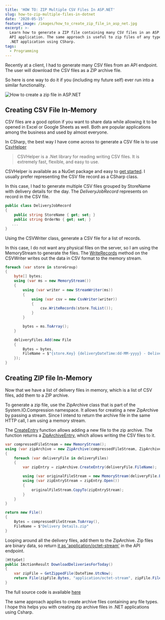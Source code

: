 ```yaml
---
title: 'HOW TO: ZIP Multiple CSV Files In ASP.NET'
slug: how-to-zip-multiple-files-in-dotnet
date: '2020-05-15'
feature_image: /images/how_to_create_zip_file_in_asp_net.jpg
excerpt: >-
  Learn how to generate a ZIP file containing many CSV files in an ASP.Net Web
  API application. The same approach is useful to zip files of any type in any
  .NET application using CSharp.
tags:
  - Programming
---
```

Recently at a client, I had to generate many CSV files from an API endpoint. The user will download the CSV files as a ZIP archive file.

So here is one way to do it if you (including my future self) ever run into a similar functionality.

![How to create a zip file in ASP.NET](/images/how_to_create_zip_file_in_asp_net.jpg)

## Creating CSV File In-Memory

CSV files are a good option if you want to share data while allowing it to be opened in Excel or Google Sheets as well. Both are popular applications among the business and used by almost everyone.

In CSharp, the best way I have come across to generate a CSV file is to use [CsvHelper](https://joshclose.github.io/CsvHelper/)

> CSVHelper is a .Net library for reading writing CSV files. It is extremely fast, flexible, and easy to use.

CSVHelper is available as a NuGet package and easy to [get started](https://joshclose.github.io/CsvHelper/getting-started). I usually prefer representing the CSV file record as a CSharp class.

In this case, I had to generate multiple CSV files grouped by StoreName with delivery details for the day. The _DeliveryJobRecord_ represents on record in the CSV file.

```csharp
public class DeliveryJobRecord
{
    public string StoreName { get; set; }
    public string OrderNo { get; set; }
   ...
}

```

Using the CSVWriter class, generate a CSV file for a list of records.

In this case, I do not want any physical files on the server, so I am using the MemoryStream to generate the files. The [WriteRecords](https://joshclose.github.io/CsvHelper/getting-started#writing-a-csv-file) method on the CSVWriter writes out the data in CSV format to the memory stream.

```csharp
foreach (var store in storeGroup)
{
    byte[] bytes;
    using (var ms = new MemoryStream())
    {
        using (var writer = new StreamWriter(ms))
        {
            using (var csv = new CsvWriter(writer))
            {
                csv.WriteRecords(store.ToList());
            }
        }

        bytes = ms.ToArray();
    }

    deliveryFiles.Add(new File
    {
        Bytes = bytes,
        FileName = $"{store.Key} {deliveryDateTime:dd-MM-yyyy} - Delivery.csv"
    });
}

```

## Creating ZIP file In-Memory

Now that we have a list of delivery files in memory, which is a list of CSV files, add them to a ZIP archive.

To generate a zip file, use the ZipArchive class that is part of the System.IO.Compression namespace. It allows for creating a new ZipArchive by passing a stream. Since I intend to return the archive file in the same HTTP call, I am using a memory stream.

The [CreateEntry](https://docs.microsoft.com/en-us/dotnet/api/system.io.compression.ziparchive.createentry?view=netcore-3.1) function allows adding a new file to the zip archive. The function returns a [ZipArchiveEntry](https://docs.microsoft.com/en-us/dotnet/api/system.io.compression.ziparchiveentry?view=netcore-3.1), which allows writing the CSV files to it.

```csharp
var compressedFileStream = new MemoryStream();
using (var zipArchive = new ZipArchive(compressedFileStream, ZipArchiveMode.Create, true))
{
    foreach (var deliveryFile in deliveryFiles)
    {
        var zipEntry = zipArchive.CreateEntry(deliveryFile.FileName);

        using (var originalFileStream = new MemoryStream(deliveryFile.Bytes))
        using (var zipEntryStream = zipEntry.Open())
        {
            originalFileStream.CopyTo(zipEntryStream);
        }
    }
}

return new File()
{
    Bytes = compressedFileStream.ToArray(),
    FileName = $"Delivery Details.zip"
}

```

Looping around all the delivery files, add them to the ZipArchive. Zip files are binary data, so return [it as 'application/octet-stream'](https://www.iana.org/assignments/media-types/application/zip) in the API endpoint.

```csharp
[HttpGet]
public IActionResult DownloadDeliveriesForToday()
{
    var zipFile = GetZippedFile(DateTime.UtcNow);
    return File(zipFile.Bytes, "application/octet-stream", zipFile.FileName);
}

```

The full source code is available [here](https://github.com/rahulpnath/Blog/tree/master/ZippedCSVFiles)

The same approach applies to create archive files containing any file types. I hope this helps you with creating zip archive files in .NET applications using Csharp.
